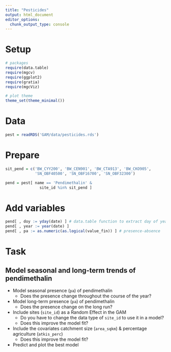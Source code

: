 ```yaml
---
title: "Pesticides"
output: html_document
editor_options: 
  chunk_output_type: console
---
```


# Setup
```r
# packages
require(data.table)
require(mgcv)
require(ggplot2)
require(gratia)
require(mgcViz)

# plot theme
theme_set(theme_minimal())
```

# Data
```r
pest = readRDS('GAM/data/pesticides.rds')
```

# Prepare
```r
sit_pend = c('BW_CYY200', 'BW_CEN901', 'BW_CTA913', 'BW_CKO905',
             'SN_OBF40500', 'SN_OBF16700', 'SN_OBF32300')

pend = pest[ name == 'Pendimethalin' &
               site_id %in% sit_pend ]
```

# Add variables

```r
pend[ , doy := yday(date) ] # data.table function to extract day of year (doy)
pend[ , year := year(date) ]
pend[ , pa := as.numeric(as.logical(value_fin)) ] # presence-absence
```

# Task

## Model seasonal and long-term trends of pendimethalin

- Model seasonal presence (`pa`) of pendimethalin
  - Does the presence change throughout the course of the year?

- Model long-term presence (`pa`) of pendimethalin
  - Does the presence change on the long run?
  
- Include sites (`site_id`) as a Random Effect in the GAM
  - Do you have to change the data type of `site_id` to use it in a model?
  - Does this improve the model fit?
  
- Include the covariates catchment size (`area_sqkm`) & percentage agriculture (`atkis_perc`)
  - Does this improve the model fit?
  
- Predict and plot the best model



